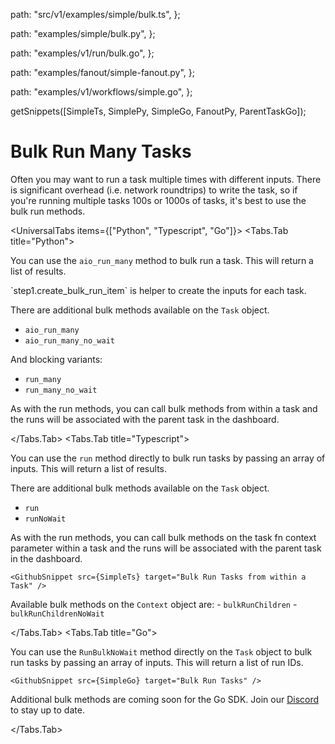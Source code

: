 
  path: "src/v1/examples/simple/bulk.ts",
};

  path: "examples/simple/bulk.py",
};

  path: "examples/v1/run/bulk.go",
};

  path: "examples/fanout/simple-fanout.py",
};

  path: "examples/v1/workflows/simple.go",
};

  getSnippets([SimpleTs, SimplePy, SimpleGo, FanoutPy, ParentTaskGo]);

# Bulk Run Many Tasks

Often you may want to run a task multiple times with different inputs. There is significant overhead (i.e. network roundtrips) to write the task, so if you're running multiple tasks 100s or 1000s of tasks, it's best to use the bulk run methods.

<UniversalTabs items={["Python", "Typescript", "Go"]}>
  <Tabs.Tab title="Python">

You can use the `aio_run_many` method to bulk run a task. This will return a list of results.
<GithubSnippet src={SimplePy} target="Bulk Run a Task" />

<Callout type="info">
  `step1.create_bulk_run_item` is helper to create the inputs for each task.
</Callout>

There are additional bulk methods available on the `Task` object.

- `aio_run_many`
- `aio_run_many_no_wait`

And blocking variants:

- `run_many`
- `run_many_no_wait`

As with the run methods, you can call bulk methods from within a task and the runs will be associated with the parent task in the dashboard.

  </Tabs.Tab>
  <Tabs.Tab title="Typescript">
 
 You can use the `run` method directly to bulk run tasks by passing an array of inputs. This will return a list of results.
    <GithubSnippet src={SimpleTs} target="Bulk Run a Task" />

There are additional bulk methods available on the `Task` object.

- `run`
- `runNoWait`

As with the run methods, you can call bulk methods on the task fn context parameter within a task and the runs will be associated with the parent task in the dashboard.

    <GithubSnippet src={SimpleTs} target="Bulk Run Tasks from within a Task" />

Available bulk methods on the `Context` object are: - `bulkRunChildren` - `bulkRunChildrenNoWait`

  </Tabs.Tab>
  <Tabs.Tab title="Go">

You can use the `RunBulkNoWait` method directly on the `Task` object to bulk run tasks by passing an array of inputs. This will return a list of run IDs.

    <GithubSnippet src={SimpleGo} target="Bulk Run Tasks" />

Additional bulk methods are coming soon for the Go SDK. Join our [Discord](https://hatchet.run/discord) to stay up to date.

  </Tabs.Tab>
</UniversalTabs>
